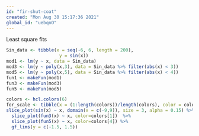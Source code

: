 ```yaml
---
id: "fir-shut-coat"
created: "Mon Aug 30 15:17:36 2021"
global_id: "uebqnO"
---
```


Least square fits

```r
Sin_data <- tibble(x = seq(-6, 6, length = 200),
                    y = sin(x))
mod1 <- lm(y ~ x, data = Sin_data)
mod3 <- lm(y ~ poly(x,3), data = Sin_data %>% filter(abs(x) < 3))
mod5 <- lm(y ~ poly(x,5), data = Sin_data %>% filter(abs(x) < 4))
fun1 <- makeFun(mod1)
fun3 <- makeFun(mod3)
fun5 <- makeFun(mod5)

```

```r
colors <- hcl.colors(6)
for_scale <- tibble(x = (1:length(colors))/length(colors), color = colors, label=1:6)
slice_plot(sin(x) ~ x, domain(x = c(-9,9)), size = 3, alpha = 0.15) %>%
  slice_plot(fun3(x) ~ x, color=colors[1])  %>%
  slice_plot(fun5(x) ~ x, color=colors[4]) %>%
  gf_lims(y = c(-1.5, 1.5))

```
